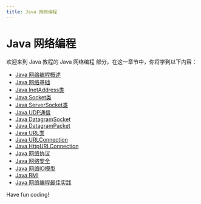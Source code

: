 ```yaml
---
title: Java 网络编程
---
```


# Java 网络编程

欢迎来到 Java 教程的 Java 网络编程 部分，在这一章节中，你将学到以下内容：

- [Java 网络编程概述](./0-overview-of-java-network-programming.mdx)
- [Java 网络基础](./1-java-network-fundamentals.mdx)
- [Java InetAddress类](./2-java-inetaddress-class.mdx)
- [Java Socket类](./3-java-socket-class.mdx)
- [Java ServerSocket类](./4-java-serversocket-class.mdx)
- [Java UDP通信](./5-java-udp-communication.mdx)
- [Java DatagramSocket](./6-java-datagramsocket.mdx)
- [Java DatagramPacket](./7-java-datagrampacket.mdx)
- [Java URL类](./8-java-url-class.mdx)
- [Java URLConnection](./9-java-urlconnection.mdx)
- [Java HttpURLConnection](./10-java-httpurlconnection.mdx)
- [Java 网络协议](./11-java-network-protocol.mdx)
- [Java 网络安全](./12-java-cybersecurity.mdx)
- [Java 网络IO模型](./13-java-network-io-model.mdx)
- [Java RMI](./14-java-rmi.mdx)
- [Java 网络编程最佳实践](./15-java-network-programming-best-practices.mdx)

Have fun coding!